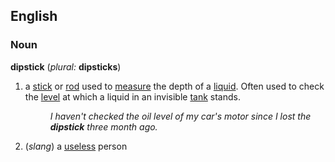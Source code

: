 ==English==
===Noun===
'''dipstick''' (''plural:'' '''dipsticks''')
# a [[stick]] or [[rod]] used to [[measure]] the depth of a [[liquid]]. Often used to check the [[level]] at which a liquid in an invisible [[tank]] stands.
#:''I haven't checked the oil level of my car's motor since I lost the '''dipstick''' three month ago.''
#(''slang'') a [[useless]] person